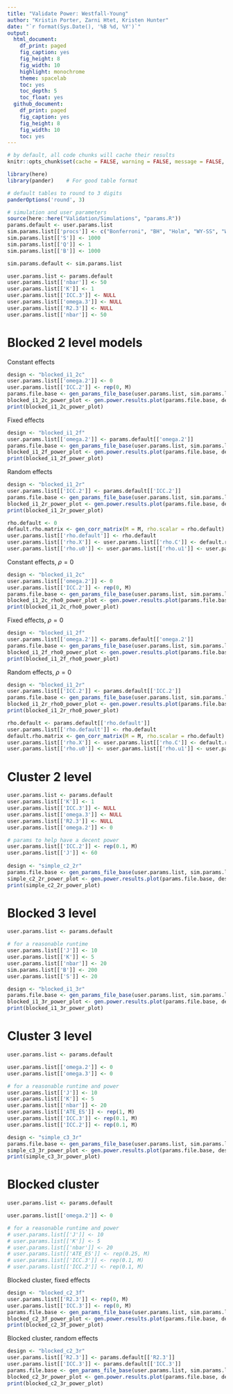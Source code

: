 ```yaml
---
title: "Validate Power: Westfall-Young"
author: "Kristin Porter, Zarni Htet, Kristen Hunter"
date: "`r format(Sys.Date(), '%B %d, %Y')`"
output:
  html_document:
    df_print: paged
    fig_caption: yes
    fig_height: 8
    fig_width: 10
    highlight: monochrome
    theme: spacelab
    toc: yes
    toc_depth: 5
    toc_float: yes
  github_document:
    df_print: paged
    fig_caption: yes
    fig_height: 8
    fig_width: 10
    toc: yes
---
```


```r
# by default, all code chunks will cache their results
knitr::opts_chunk$set(cache = FALSE, warning = FALSE, message = FALSE, echo = FALSE)
```

```r
library(here)
library(pander)    # For good table format

# default tables to round to 3 digits
panderOptions('round', 3)

# simulation and user parameters
source(here::here("Validation/Simulations", "params.R"))
params.default <- user.params.list
sim.params.list[['procs']] <- c("Bonferroni", "BH", "Holm", "WY-SS", "WY-SD")
sim.params.list[['S']] <- 1000
sim.params.list[['Q']] <- 1
sim.params.list[['B']] <- 1000

sim.params.default <- sim.params.list
```

```r
user.params.list <- params.default
user.params.list[['nbar']] <- 50
user.params.list[['K']] <- 1
user.params.list[['ICC.3']] <- NULL
user.params.list[['omega.3']] <- NULL
user.params.list[['R2.3']] <- NULL
user.params.list[['nbar']] <- 50
```

# Blocked 2 level models

Constant effects

```r
design <- "blocked_i1_2c"
user.params.list[['omega.2']] <- 0
user.params.list[['ICC.2']] <- rep(0, M)
params.file.base <- gen_params_file_base(user.params.list, sim.params.list, design)
blocked_i1_2c_power_plot <- gen.power.results.plot(params.file.base, design)
print(blocked_i1_2c_power_plot)
```

Fixed effects

```r
design <- "blocked_i1_2f"
user.params.list[['omega.2']] <- params.default[['omega.2']]
params.file.base <- gen_params_file_base(user.params.list, sim.params.list, design)
blocked_i1_2f_power_plot <- gen.power.results.plot(params.file.base, design)
print(blocked_i1_2f_power_plot)
```

Random effects

```r
design <- "blocked_i1_2r"
user.params.list[['ICC.2']] <- params.default[['ICC.2']]
params.file.base <- gen_params_file_base(user.params.list, sim.params.list, design)
blocked_i1_2r_power_plot <- gen.power.results.plot(params.file.base, design)
print(blocked_i1_2r_power_plot)
```

```r
rho.default <- 0
default.rho.matrix <- gen_corr_matrix(M = M, rho.scalar = rho.default)
user.params.list[['rho.default']] <- rho.default
user.params.list[['rho.X']] <- user.params.list[['rho.C']] <- default.rho.matrix
user.params.list[['rho.u0']] <- user.params.list[['rho.u1']] <- user.params.list[['rho.r']] <- default.rho.matrix
```

Constant effects, $\rho = 0$

```r
design <- "blocked_i1_2c"
user.params.list[['omega.2']] <- 0
user.params.list[['ICC.2']] <- rep(0, M)
params.file.base <- gen_params_file_base(user.params.list, sim.params.list, design)
blocked_i1_2c_rho0_power_plot <- gen.power.results.plot(params.file.base, design)
print(blocked_i1_2c_rho0_power_plot)
```

Fixed effects, $\rho = 0$

```r
design <- "blocked_i1_2f"
user.params.list[['omega.2']] <- params.default[['omega.2']]
params.file.base <- gen_params_file_base(user.params.list, sim.params.list, design)
blocked_i1_2f_rho0_power_plot <- gen.power.results.plot(params.file.base, design)
print(blocked_i1_2f_rho0_power_plot)
```

Random effects, $\rho = 0$

```r
design <- "blocked_i1_2r"
user.params.list[['ICC.2']] <- params.default[['ICC.2']]
params.file.base <- gen_params_file_base(user.params.list, sim.params.list, design)
blocked_i1_2r_rho0_power_plot <- gen.power.results.plot(params.file.base, design)
print(blocked_i1_2r_rho0_power_plot)
```



```r
rho.default <- params.default[['rho.default']]
user.params.list[['rho.default']] <- rho.default
default.rho.matrix <- gen_corr_matrix(M = M, rho.scalar = rho.default)
user.params.list[['rho.X']] <- user.params.list[['rho.C']] <- default.rho.matrix
user.params.list[['rho.u0']] <- user.params.list[['rho.u1']] <- user.params.list[['rho.r']] <- default.rho.matrix
```

# Cluster 2 level

```r
user.params.list <- params.default
user.params.list[['K']] <- 1
user.params.list[['ICC.3']] <- NULL
user.params.list[['omega.3']] <- NULL
user.params.list[['R2.3']] <- NULL
user.params.list[['omega.2']] <- 0

# params to help have a decent power
user.params.list[['ICC.2']] <- rep(0.1, M)
user.params.list[['J']] <- 60
  
design <- "simple_c2_2r"
params.file.base <- gen_params_file_base(user.params.list, sim.params.list, design)
simple_c2_2r_power_plot <- gen.power.results.plot(params.file.base, design)
print(simple_c2_2r_power_plot)
```

# Blocked 3 level

```r
user.params.list <- params.default

# for a reasonable runtime
user.params.list[['J']] <- 10
user.params.list[['K']] <- 5
user.params.list[['nbar']] <- 20
sim.params.list[['B']] <- 200
user.params.list[['S']] <- 20

design <- "blocked_i1_3r"
params.file.base <- gen_params_file_base(user.params.list, sim.params.list, design)
blocked_i1_3r_power_plot <- gen.power.results.plot(params.file.base, design)
print(blocked_i1_3r_power_plot)
```

# Cluster 3 level

```r
user.params.list <- params.default

user.params.list[['omega.2']] <- 0
user.params.list[['omega.3']] <- 0

# for a reasonable runtime and power
user.params.list[['J']] <- 10
user.params.list[['K']] <- 5
user.params.list[['nbar']] <- 20
user.params.list[['ATE_ES']] <- rep(1, M)
user.params.list[['ICC.3']] <- rep(0.1, M)
user.params.list[['ICC.2']] <- rep(0.1, M)

design <- "simple_c3_3r"
params.file.base <- gen_params_file_base(user.params.list, sim.params.list, design)
simple_c3_3r_power_plot <- gen.power.results.plot(params.file.base, design)
print(simple_c3_3r_power_plot)
```

# Blocked cluster

```r
user.params.list <- params.default

user.params.list[['omega.2']] <- 0

# for a reasonable runtime and power
# user.params.list[['J']] <- 10
# user.params.list[['K']] <- 5
# user.params.list[['nbar']] <- 20
# user.params.list[['ATE_ES']] <- rep(0.25, M)
# user.params.list[['ICC.3']] <- rep(0.1, M)
# user.params.list[['ICC.2']] <- rep(0.1, M)
```

Blocked cluster, fixed effects

```r
design <- "blocked_c2_3f"
user.params.list[['R2.3']] <- rep(0, M)
user.params.list[['ICC.3']] <- rep(0, M)
params.file.base <- gen_params_file_base(user.params.list, sim.params.list, design)
blocked_c2_3f_power_plot <- gen.power.results.plot(params.file.base, design)
print(blocked_c2_3f_power_plot)
```

Blocked cluster, random effects

```r
design <- "blocked_c2_3r"
user.params.list[['R2.3']] <- params.default[['R2.3']]
user.params.list[['ICC.3']] <- params.default[['ICC.3']]
params.file.base <- gen_params_file_base(user.params.list, sim.params.list, design)
blocked_c2_3r_power_plot <- gen.power.results.plot(params.file.base, design)
print(blocked_c2_3r_power_plot)
```

